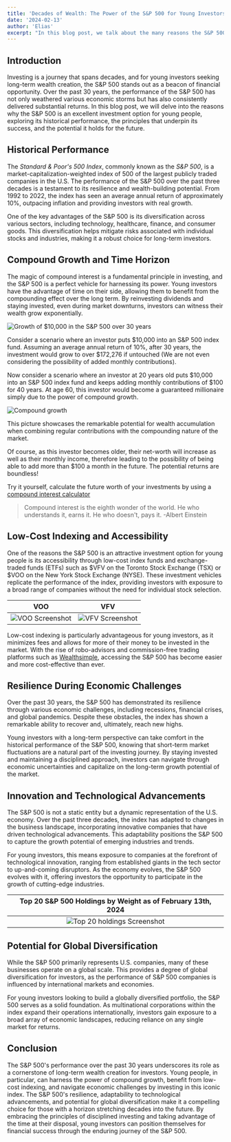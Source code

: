 ```yaml
---
title: 'Decades of Wealth: The Power of the S&P 500 for Young Investors'
date: '2024-02-13'
author: 'Elias'
excerpt: "In this blog post, we talk about the many reasons the S&P 500 is a great investment vehicle for young investors and why investing at a young age can be a pivotal factor to one's financial success."
---
```


## Introduction

Investing is a journey that spans decades, and for young investors seeking long-term wealth creation, the S&P 500 stands out as a beacon of financial opportunity. Over the past 30 years, the performance of the S&P 500 has not only weathered various economic storms but has also consistently delivered substantial returns. In this blog post, we will delve into the reasons why the S&P 500 is an excellent investment option for young people, exploring its historical performance, the principles that underpin its success, and the potential it holds for the future.

## Historical Performance

The *Standard & Poor's 500 Index*, commonly known as the *S&P 500*, is a market-capitalization-weighted index of 500 of the largest publicly traded companies in the U.S. The performance of the S&P 500 over the past three decades is a testament to its resilience and wealth-building potential. From 1992 to 2022, the index has seen an average annual return of approximately 10%, outpacing inflation and providing investors with real growth.

One of the key advantages of the S&P 500 is its diversification across various sectors, including technology, healthcare, finance, and consumer goods. This diversification helps mitigate risks associated with individual stocks and industries, making it a robust choice for long-term investors.

## Compound Growth and Time Horizon

The magic of compound interest is a fundamental principle in investing, and the S&P 500 is a perfect vehicle for harnessing its power. Young investors have the advantage of time on their side, allowing them to benefit from the compounding effect over the long term. By reinvesting dividends and staying invested, even during market downturns, investors can witness their wealth grow exponentially.

![Growth of $10,000 in the S&P 500 over 30 years](https://cloudfront-us-east-1.images.arcpublishing.com/morningstar/TML4H2IDPRCB7DKXNFR7NRXPKU.png)

Consider a scenario where an investor puts $10,000 into an S&P 500 index fund. Assuming an average annual return of 10%, after 30 years, the investment would grow to over $172,276 if untouched (We are not even considering the possibility of added monthly contributions). 

Now consider a scenario where an investor at 20 years old puts $10,000 into an S&P 500 index fund and keeps adding monthly contributions of $100 for 40 years. At age 60, this investor would become a guaranteed millionaire simply due to the power of compound growth.

![Compound growth](https://i.imgur.com/aWApdlP.png)

This picture showcases the remarkable potential for wealth accumulation when combining regular contributions with the compounding nature of the market.

Of course, as this investor becomes older, their net-worth will increase as well as their monthly income, therefore leading to the possibility of being able to add more than $100 a month in the future. The potential returns are boundless!

Try it yourself, calculate the future worth of your investments by using a [compound interest calculator](https://www.getsmarteraboutmoney.ca/calculators/compound-interest-calculator/)

> Compound interest is the eighth wonder of the world. He who understands it, earns it. He who doesn't, pays it. -Albert Einstein



## Low-Cost Indexing and Accessibility

One of the reasons the S&P 500 is an attractive investment option for young people is its accessibility through low-cost index funds and exchange-traded funds (ETFs) such as $VFV on the Toronto Stock Exchange (TSX) or $VOO on the New York Stock Exchange (NYSE). These investment vehicles replicate the performance of the index, providing investors with exposure to a broad range of companies without the need for individual stock selection.

| VOO | VFV |
|:---------:|:---------:|
| ![VOO Screenshot](https://i.imgur.com/UCKwsJl.png) | ![VFV Screenshot](https://i.imgur.com/JiKglm4.png) |

Low-cost indexing is particularly advantageous for young investors, as it minimizes fees and allows for more of their money to be invested in the market. With the rise of robo-advisors and commission-free trading platforms such as [Wealthsimple](https://www.wealthsimple.com/en-ca), accessing the S&P 500 has become easier and more cost-effective than ever.

## Resilience During Economic Challenges

Over the past 30 years, the S&P 500 has demonstrated its resilience through various economic challenges, including recessions, financial crises, and global pandemics. Despite these obstacles, the index has shown a remarkable ability to recover and, ultimately, reach new highs.

Young investors with a long-term perspective can take comfort in the historical performance of the S&P 500, knowing that short-term market fluctuations are a natural part of the investing journey. By staying invested and maintaining a disciplined approach, investors can navigate through economic uncertainties and capitalize on the long-term growth potential of the market.

## Innovation and Technological Advancements

The S&P 500 is not a static entity but a dynamic representation of the U.S. economy. Over the past three decades, the index has adapted to changes in the business landscape, incorporating innovative companies that have driven technological advancements. This adaptability positions the S&P 500 to capture the growth potential of emerging industries and trends.

For young investors, this means exposure to companies at the forefront of technological innovation, ranging from established giants in the tech sector to up-and-coming disruptors. As the economy evolves, the S&P 500 evolves with it, offering investors the opportunity to participate in the growth of cutting-edge industries.

| Top 20 S&P 500 Holdings by Weight as of February 13th, 2024 |
|:---------:|
| ![Top 20 holdings Screenshot](https://i.imgur.com/CYV07HP.png) |

## Potential for Global Diversification

While the S&P 500 primarily represents U.S. companies, many of these businesses operate on a global scale. This provides a degree of global diversification for investors, as the performance of S&P 500 companies is influenced by international markets and economies.

For young investors looking to build a globally diversified portfolio, the S&P 500 serves as a solid foundation. As multinational corporations within the index expand their operations internationally, investors gain exposure to a broad array of economic landscapes, reducing reliance on any single market for returns.

## Conclusion

The S&P 500's performance over the past 30 years underscores its role as a cornerstone of long-term wealth creation for investors. Young people, in particular, can harness the power of compound growth, benefit from low-cost indexing, and navigate economic challenges by investing in this iconic index. The S&P 500's resilience, adaptability to technological advancements, and potential for global diversification make it a compelling choice for those with a horizon stretching decades into the future. By embracing the principles of disciplined investing and taking advantage of the time at their disposal, young investors can position themselves for financial success through the enduring journey of the S&P 500.
